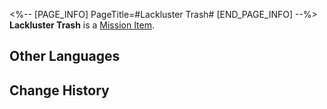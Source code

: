 <%-- [PAGE_INFO]
PageTitle=#Lackluster Trash#
[END_PAGE_INFO] --%>
{{Item Infobox
|id          = 140391
|image       = Item Lackluster Trash.png
|type        = Mission Item
|invCategory = Missions
|rarity      = 3
|effect      = 
|description = A trash bag filled with celestial jade tiles. Celestial jade tiles possess differing levels of rarity, and the sorting can be seen from the colors of the trash bags.
}}
{{Description|''"Enjoy responsibly, spend wisely."''}}
'''Lackluster Trash''' is a [[Mission Item]].

==Other Languages==
{{Other Languages
|en   = Lackluster Trash
|zhs  = 乏善可陈的垃圾
|zht  = 乏善可陳的垃圾
|ja   = 並大抵なゴミ
|ko   = 장점 없는 쓰레기
|es   = Basura mediocre
|fr   = Poubelle sans intérêt
|ru   = Заурядный мусор
|th   = ขยะที่ไม่มีอะไรดี
|vi   = Rác Tầm Thường
|de   = Glanzloser Müll
|id   = Sampah Tak Bermutu
|pt   = Lixo Sem Graça
}}

==Change History==
{{Change History|1.5}}